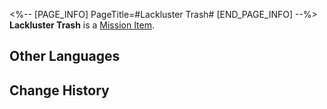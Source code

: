 <%-- [PAGE_INFO]
PageTitle=#Lackluster Trash#
[END_PAGE_INFO] --%>
{{Item Infobox
|id          = 140391
|image       = Item Lackluster Trash.png
|type        = Mission Item
|invCategory = Missions
|rarity      = 3
|effect      = 
|description = A trash bag filled with celestial jade tiles. Celestial jade tiles possess differing levels of rarity, and the sorting can be seen from the colors of the trash bags.
}}
{{Description|''"Enjoy responsibly, spend wisely."''}}
'''Lackluster Trash''' is a [[Mission Item]].

==Other Languages==
{{Other Languages
|en   = Lackluster Trash
|zhs  = 乏善可陈的垃圾
|zht  = 乏善可陳的垃圾
|ja   = 並大抵なゴミ
|ko   = 장점 없는 쓰레기
|es   = Basura mediocre
|fr   = Poubelle sans intérêt
|ru   = Заурядный мусор
|th   = ขยะที่ไม่มีอะไรดี
|vi   = Rác Tầm Thường
|de   = Glanzloser Müll
|id   = Sampah Tak Bermutu
|pt   = Lixo Sem Graça
}}

==Change History==
{{Change History|1.5}}